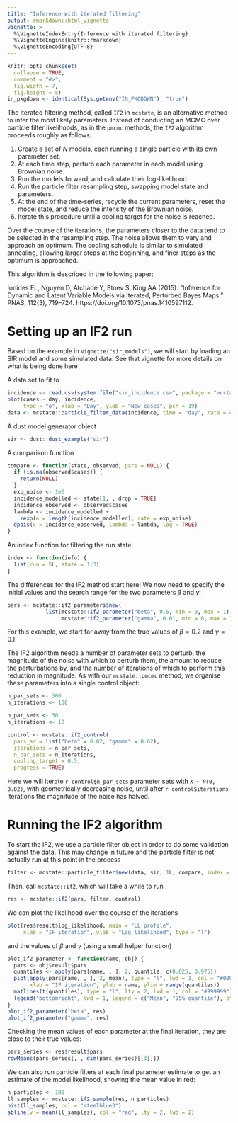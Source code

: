 ```yaml
---
title: "Inference with iterated filtering"
output: rmarkdown::html_vignette
vignette: >
  %\VignetteIndexEntry{Inference with iterated filtering}
  %\VignetteEngine{knitr::rmarkdown}
  %\VignetteEncoding{UTF-8}
---
```


```r
knitr::opts_chunk$set(
  collapse = TRUE,
  comment = "#>",
  fig.width = 7,
  fig.height = 5)
in_pkgdown <- identical(Sys.getenv("IN_PKGDOWN"), "true")
```

The iterated filtering method, called `IF2` in `mcstate`, is an alternative method to infer the most likely parameters. Instead of conducting an MCMC over particle filter likelihoods, as in the `pmcmc` methods, the `IF2` algorithm proceeds roughly as follows:

1. Create a set of $N$ models, each running a single particle with its own parameter set.
2. At each time step, perturb each parameter in each model using Brownian noise.
3. Run the models forward, and calculate their log-likelihood.
4. Run the particle filter resampling step, swapping model state and parameters.
5. At the end of the time-series, recycle the current parameters, reset the model state, and reduce the intensity of the Brownian noise.
6. Iterate this procedure until a cooling target for the noise is reached.

Over the course of the iterations, the parameters closer to the data tend to be selected in the resampling step. The noise allows them to vary and approach an optimum. The cooling schedule is similar to simulated annealing, allowing larger steps at the beginning, and finer steps as the optimum is approached.

This algorithm is described in the following paper:

Ionides EL, Nguyen D, Atchadé Y, Stoev S, King AA (2015). "Inference for Dynamic and Latent Variable Models via Iterated, Perturbed Bayes Maps." PNAS, 112(3), 719–724. https://doi.org/10.1073/pnas.1410597112.

# Setting up an IF2 run

Based on the example in `vignette("sir_models")`, we will start by loading an SIR model and some simulated data.  See that vignette for more details on what is being done here

A data set to fit to

```r
incidence <- read.csv(system.file("sir_incidence.csv", package = "mcstate"))
plot(cases ~ day, incidence,
     type = "o", xlab = "Day", ylab = "New cases", pch = 19)
data <- mcstate::particle_filter_data(incidence, time = "day", rate = 4)
```

A dust model generator object

```r
sir <- dust::dust_example("sir")
```

A comparison function

```r
compare <- function(state, observed, pars = NULL) {
  if (is.na(observed$cases)) {
    return(NULL)
  }
  exp_noise <- 1e6
  incidence_modelled <- state[1, , drop = TRUE]
  incidence_observed <- observed$cases
  lambda <- incidence_modelled +
    rexp(n = length(incidence_modelled), rate = exp_noise)
  dpois(x = incidence_observed, lambda = lambda, log = TRUE)
}
```

An index function for filtering the run state

```r
index <- function(info) {
  list(run = 5L, state = 1:3)
}
```

The differences for the IF2 method start here!  We now need to specify the initial values and the search range for the two parameters $\beta$ and $\gamma$:

```r
pars <- mcstate::if2_parameters$new(
            list(mcstate::if2_parameter("beta", 0.5, min = 0, max = 1),
                 mcstate::if2_parameter("gamma", 0.01, min = 0, max = 1)))
```

For this example, we start far away from the true values of $\beta = 0.2$ and $\gamma = 0.1$.

The IF2 algorithm needs a number of parameter sets to perturb, the magnitude of the noise with which to perturb them, the amount to reduce the perturbations by, and the number of iterations of which to perform this reduction in magnitude. As with our `mcstate::pmcmc` method, we organise these parameters into a single control object:

```r
n_par_sets <- 300
n_iterations <- 100
```

```r
n_par_sets <- 30
n_iterations <- 10
```

```r
control <- mcstate::if2_control(
  pars_sd = list("beta" = 0.02, "gamma" = 0.02),
  iterations = n_par_sets,
  n_par_sets = n_iterations,
  cooling_target = 0.5,
  progress = TRUE)
```

Here we will iterate `r control$n_par_sets` parameter sets with `X ~ N(0, 0.02)`, with geometrically decreasing noise, until after `r control$iterations` iterations the magnitude of the noise has halved.

# Running the IF2 algorithm

To start the IF2, we use a particle filter object in order to do some validation against the data. This may change in future and the particle filter is not actually run at this point in the process

```r
filter <- mcstate::particle_filter$new(data, sir, 1L, compare, index = index)
```

Then, call `mcstate::if2`, which will take a while to run

```r
res <- mcstate::if2(pars, filter, control)
```

We can plot the likelihood over the course of the iterations

```r
plot(res$result$log_likelihood, main = "LL profile",
     xlab = "IF iteration", ylab = "Log likelihood", type = "l")
```

and the values of $\beta$ and $\gamma$ (using a small helper function)

```r
plot_if2_parameter <- function(name, obj) {
  pars <- obj$result$pars
  quantiles <- apply(pars[name, , ], 2, quantile, c(0.025, 0.975))
  plot(apply(pars[name, , ], 2, mean), type = "l", lwd = 1, col = "#000000",
       xlab = "IF iteration", ylab = name, ylim = range(quantiles))
  matlines(t(quantiles), type = "l", lty = 2, lwd = 1, col = "#999999")
  legend("bottomright", lwd = 1, legend = c("Mean", "95% quantile"), bty = "n")
}
plot_if2_parameter("beta", res)
plot_if2_parameter("gamma", res)
```

Checking the mean values of each parameter at the final iteration, they are close to their true values:

```r
pars_series <- res$result$pars
rowMeans(pars_series[, , dim(pars_series)[[3]]])
```

We can also run particle filters at each final parameter estimate to get an estimate of the model likelihood, showing the mean value in red:

```r
n_particles <- 100
ll_samples <- mcstate::if2_sample(res, n_particles)
hist(ll_samples, col = "steelblue3")
abline(v = mean(ll_samples), col = "red", lty = 2, lwd = 2)
```
